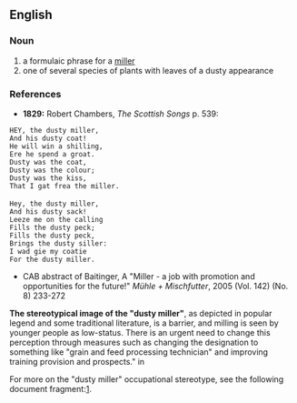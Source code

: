 ==English==

===Noun===
{{en-noun}}

# a formulaic phrase for a [[miller]]
# one of several species of plants with leaves of a dusty appearance

===References===
*'''1829:''' Robert Chambers, ''The Scottish Songs'' p. 539:
 HEY, the dusty miller,<br>And his dusty coat!<br>He will win a shilling,<br>Ere he spend a groat.<br>Dusty was the coat,<br>Dusty was the colour;<br>Dusty was the kiss,<br>That I gat frea the miller.<br><br>Hey, the dusty miller,<br>And his dusty sack!<br>Leeze me on the calling<br>Fills the dusty peck;<br>Fills the dusty peck,<br>Brings the dusty siller:<br>I wad gie my coatie<br>For the dusty miller.

*CAB abstract of Baitinger, A "Miller - a job with promotion and opportunities for the future!" ''Mühle + Mischfutter'', 2005 (Vol. 142) (No. 8) 233-272
'''The stereotypical image of the "dusty miller"''', as depicted in popular legend and some traditional literature, is a barrier, and milling is seen by younger people as low-status. There is an urgent need to change this perception through measures such as changing the designation to something like "grain and feed processing technician" and improving training provision and prospects." in 

For more on the "dusty miller" occupational stereotype, see the following document fragment:[http://www.uwasa.fi/hut/english/occupation_as_metaphor.rtf].